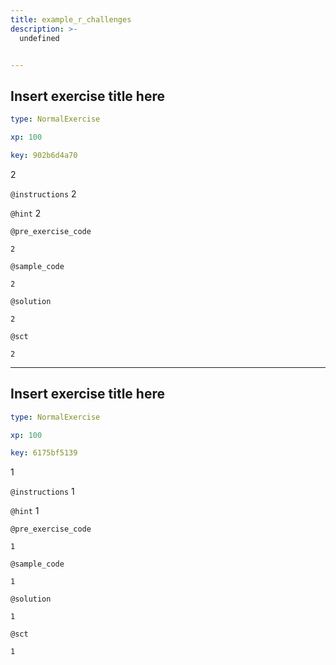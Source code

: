 ```yaml
---
title: example_r_challenges
description: >-
  undefined


---
```

## Insert exercise title here

```yaml
type: NormalExercise

xp: 100

key: 902b6d4a70
```

2

`@instructions`
2

`@hint`
2

`@pre_exercise_code`
```undefined
2
```
`@sample_code`
```undefined
2
```
`@solution`
```undefined
2
```
`@sct`
```undefined
2
```





---
## Insert exercise title here

```yaml
type: NormalExercise

xp: 100

key: 6175bf5139
```

1

`@instructions`
1

`@hint`
1

`@pre_exercise_code`
```undefined
1
```
`@sample_code`
```undefined
1
```
`@solution`
```undefined
1
```
`@sct`
```undefined
1
```



